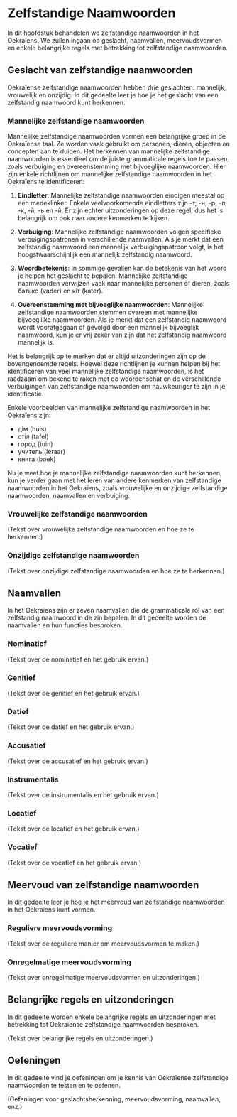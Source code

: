 # Zelfstandige Naamwoorden

In dit hoofdstuk behandelen we zelfstandige naamwoorden in het Oekraïens. We zullen ingaan op geslacht, naamvallen, meervoudsvormen en enkele belangrijke regels met betrekking tot zelfstandige naamwoorden.

## Geslacht van zelfstandige naamwoorden

Oekraïense zelfstandige naamwoorden hebben drie geslachten: mannelijk, vrouwelijk en onzijdig. In dit gedeelte leer je hoe je het geslacht van een zelfstandig naamwoord kunt herkennen.

### Mannelijke zelfstandige naamwoorden

Mannelijke zelfstandige naamwoorden vormen een belangrijke groep in de Oekraïense taal. Ze worden vaak gebruikt om personen, dieren, objecten en concepten aan te duiden. Het herkennen van mannelijke zelfstandige naamwoorden is essentieel om de juiste grammaticale regels toe te passen, zoals verbuiging en overeenstemming met bijvoeglijke naamwoorden. Hier zijn enkele richtlijnen om mannelijke zelfstandige naamwoorden in het Oekraïens te identificeren:

1. **Eindletter**: Mannelijke zelfstandige naamwoorden eindigen meestal op een medeklinker. Enkele veelvoorkomende eindletters zijn -т, -н, -р, -л, -к, -й, -ь en -й. Er zijn echter uitzonderingen op deze regel, dus het is belangrijk om ook naar andere kenmerken te kijken.

2. **Verbuiging**: Mannelijke zelfstandige naamwoorden volgen specifieke verbuigingspatronen in verschillende naamvallen. Als je merkt dat een zelfstandig naamwoord een mannelijk verbuigingspatroon volgt, is het hoogstwaarschijnlijk een mannelijk zelfstandig naamwoord.

3. **Woordbetekenis**: In sommige gevallen kan de betekenis van het woord je helpen het geslacht te bepalen. Mannelijke zelfstandige naamwoorden verwijzen vaak naar mannelijke personen of dieren, zoals батько (vader) en кіт (kater).

4. **Overeenstemming met bijvoeglijke naamwoorden**: Mannelijke zelfstandige naamwoorden stemmen overeen met mannelijke bijvoeglijke naamwoorden. Als je merkt dat een zelfstandig naamwoord wordt voorafgegaan of gevolgd door een mannelijk bijvoeglijk naamwoord, kun je er vrij zeker van zijn dat het zelfstandig naamwoord mannelijk is.

Het is belangrijk op te merken dat er altijd uitzonderingen zijn op de bovengenoemde regels. Hoewel deze richtlijnen je kunnen helpen bij het identificeren van veel mannelijke zelfstandige naamwoorden, is het raadzaam om bekend te raken met de woordenschat en de verschillende verbuigingen van zelfstandige naamwoorden om nauwkeuriger te zijn in je identificatie.

Enkele voorbeelden van mannelijke zelfstandige naamwoorden in het Oekraïens zijn:

- дім (huis)
- стіл (tafel)
- город (tuin)
- учитель (leraar)
- книга (boek)

Nu je weet hoe je mannelijke zelfstandige naamwoorden kunt herkennen, kun je verder gaan met het leren van andere kenmerken van zelfstandige naamwoorden in het Oekraïens, zoals vrouwelijke en onzijdige zelfstandige naamwoorden, naamvallen en verbuiging.


### Vrouwelijke zelfstandige naamwoorden

(Tekst over vrouwelijke zelfstandige naamwoorden en hoe ze te herkennen.)

### Onzijdige zelfstandige naamwoorden

(Tekst over onzijdige zelfstandige naamwoorden en hoe ze te herkennen.)

## Naamvallen

In het Oekraïens zijn er zeven naamvallen die de grammaticale rol van een zelfstandig naamwoord in de zin bepalen. In dit gedeelte worden de naamvallen en hun functies besproken.

### Nominatief

(Tekst over de nominatief en het gebruik ervan.)

### Genitief

(Tekst over de genitief en het gebruik ervan.)

### Datief

(Tekst over de datief en het gebruik ervan.)

### Accusatief

(Tekst over de accusatief en het gebruik ervan.)

### Instrumentalis

(Tekst over de instrumentalis en het gebruik ervan.)

### Locatief

(Tekst over de locatief en het gebruik ervan.)

### Vocatief

(Tekst over de vocatief en het gebruik ervan.)

## Meervoud van zelfstandige naamwoorden

In dit gedeelte leer je hoe je het meervoud van zelfstandige naamwoorden in het Oekraïens kunt vormen.

### Reguliere meervoudsvorming

(Tekst over de reguliere manier om meervoudsvormen te maken.)

### Onregelmatige meervoudsvorming

(Tekst over onregelmatige meervoudsvormen en uitzonderingen.)

## Belangrijke regels en uitzonderingen

In dit gedeelte worden enkele belangrijke regels en uitzonderingen met betrekking tot Oekraïense zelfstandige naamwoorden besproken.

(Tekst over belangrijke regels en uitzonderingen.)

## Oefeningen

In dit gedeelte vind je oefeningen om je kennis van Oekraïense zelfstandige naamwoorden te testen en te oefenen.

(Oefeningen voor geslachtsherkenning, meervoudsvorming, naamvallen, enz.)
